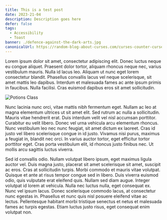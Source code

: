 ```yaml
---
title: This is a test post
date: 2023-21-04
description: Description goes here
defer: false
tags:
  - Accessibility
  - Toast
banner: ./defence-against-the-dark-arts.jpg
canonicalUrl: https://random-blog-about-curses.com/curses-counter-curses-and-more
---
```


Lorem ipsum dolor sit amet, consectetur adipiscing elit. Donec luctus neque eu congue aliquet. Praesent dolor tortor, aliquam rhoncus neque nec, varius vestibulum mauris. Nulla id lacus leo. Aliquam ut nunc eget lorem consectetur blandit. Phasellus convallis lacus vel neque scelerisque, sit amet mattis leo dapibus. Interdum et malesuada fames ac ante ipsum primis in faucibus. Nulla facilisi. Cras euismod dapibus eros sit amet sollicitudin.

![Potions Class](./potions.jpg)

Nunc lacinia nunc orci, vitae mattis nibh fermentum eget. Nullam ac leo at magna elementum ultrices ut sit amet elit. Sed rutrum ac nulla a sollicitudin. Mauris vitae hendrerit erat. Duis interdum velit vel nisl accumsan porttitor. Curabitur eu velit libero. Donec vel urna vehicula arcu elementum rhoncus. Nunc vestibulum leo nec nunc feugiat, sit amet dictum ex laoreet. Cras id justo vel libero scelerisque congue in id justo. Vivamus nisi purus, maximus a feugiat in, blandit nec orci. In varius auctor tortor, eget efficitur tortor porttitor eget. Cras porta vestibulum elit, id rhoncus justo finibus nec. Ut mollis arcu sagittis luctus viverra.

Sed id convallis odio. Nullam volutpat libero ipsum, eget maximus ligula auctor vel. Duis magna justo, placerat sit amet scelerisque sit amet, suscipit ac eros. Cras at sollicitudin turpis. Morbi commodo et mauris vitae volutpat. Quisque et ante at risus tempor congue sed in libero. Duis viverra euismod odio, quis vulputate erat eleifend quis. Nullam sed diam augue. Integer volutpat id lorem at vehicula. Nulla nec luctus nulla, eget consequat ex. Nunc vel ipsum lacus. Donec scelerisque commodo lacus, at consectetur nunc egestas in. Phasellus et nunc quis nisl posuere eleifend vitae ac lectus. Pellentesque habitant morbi tristique senectus et netus et malesuada fames ac turpis egestas. Etiam luctus justo risus, eget consequat enim volutpat non.